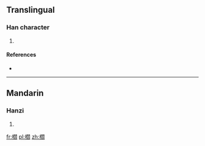 ==Translingual==

===Han character===
{{Han char|rn=75|rad=木|as=16|sn=20|four=|canj=木日弓X (DANX)}}

# {{defn|Han|sort=木16}}

====References====
* {{Han ref|kx=0561.150|dkj=15845|dj=0950.060|hdz=21318.100|uh=6AE9|ud=27369}}

----

==Mandarin==

===Hanzi===
{{cmn-hanzi|pin=[[yán]] ([[yan2]])|wg=yen<sup>2</sup>}}

# {{defn|lang=cmn|sort=木16}}

[[fr:櫩]]
[[pl:櫩]]
[[zh:櫩]]